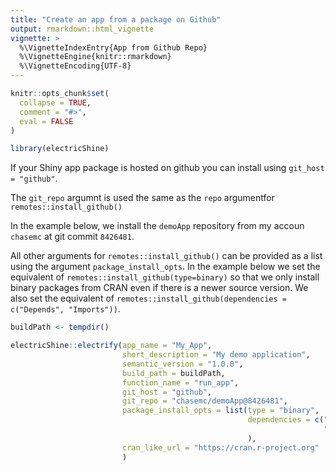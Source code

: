 ```yaml
---
title: "Create an app from a package on Github"
output: rmarkdown::html_vignette
vignette: >
  %\VignetteIndexEntry{App from Github Repo}
  %\VignetteEngine{knitr::rmarkdown}
  %\VignetteEncoding{UTF-8}
---
```


```r
knitr::opts_chunk$set(
  collapse = TRUE,
  comment = "#>",
  eval = FALSE
)
```

```r
library(electricShine)
```

If your Shiny app package is hosted on github you can install using `git_host = "github"`.

The `git_repo`  argumnt is used the same as the `repo` argumentfor `remotes::install_github()`

In the example below, we install the `demoApp` repository from my accoun `chasemc` at git commit `8426481`.

All other arguments for `remotes::install_github()` can be provided as a list using the argument `package_install_opts`. In the example below we set the equivalent of `remotes::install_github(type=binary)` so that we only install binary packages from CRAN even if there is a newer source version. We also set the equivalent of  `remotes::install_github(dependencies = c("Depends", "Imports"))`. 

```r
buildPath <- tempdir()

electricShine::electrify(app_name = "My_App",
                         short_description = "My demo application",
                         semantic_version = "1.0.0",
                         build_path = buildPath,
                         function_name = "run_app",
                         git_host = "github",
                         git_repo = "chasemc/demoApp@8426481",
                         package_install_opts = list(type = "binary",
                                                     dependencies = c("Depends", 
                                                                      "Imports")
                                                     ),
                         cran_like_url = "https://cran.r-project.org"
                         )
```